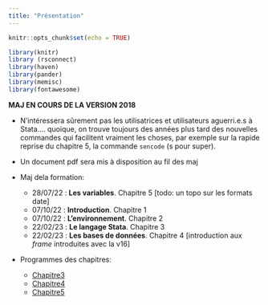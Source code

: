 ```yaml
---
title: "Présentation"
---
```


```r
knitr::opts_chunk$set(echo = TRUE)

library(knitr)
library (rsconnect)
library(haven)
library(pander)
library(memisc)
library(fontawesome)

```



**MAJ EN COURS DE LA VERSION 2018**


* N'intéressera sûrement pas les utilisatrices et utilisateurs aguerri.e.s à Stata.... quoique, on trouve toujours des années plus tard des nouvelles commandes qui facilitent vraiment les choses, par exemple sur la rapide reprise du chapitre 5, la commande `sencode` (s pour super).
* Un document pdf sera mis à disposition au fil des maj


* Maj dela formation:
  * 28/07/22 : **Les variables**. Chapitre 5 [todo: un topo sur les formats date] 
  * 07/10/22 : **Introduction**.  Chapitre 1
  * 07/10/22 : **L'environnement**.  Chapitre 2
  * 22/02/23 : **Le langage Stata**. Chapitre 3
  * 22/02/23 : **Les bases de données**. Chapitre 4 [introduction aux *frame* introduites avec la v16]

* Programmes des chapitres:
  *  [Chapitre3](programme3.do)
  *  [Chapitre4](programme4.do)
  *  [Chapitre5](programme5.do)




